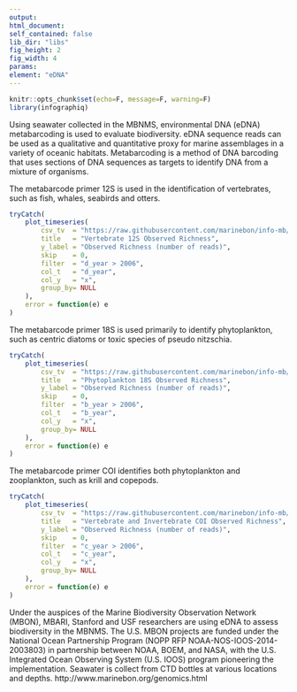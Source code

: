 ```yaml
---
output:
html_document:
self_contained: false
lib_dir: "libs"
fig_height: 2
fig_width: 4
params:
element: "eDNA"
---
```


```r
knitr::opts_chunk$set(echo=F, message=F, warning=F)
library(infographiq)
```

<base target="_parent">
Using seawater collected in the MBNMS, environmental DNA (eDNA) metabarcoding is used to evaluate biodiversity.  eDNA sequence reads can be used as a qualitative and quantitative proxy for marine assemblages in a variety of oceanic habitats. Metabarcoding is a method of DNA barcoding that uses sections of DNA sequences as targets to identify DNA from a mixture of organisms.
<p></p>
The metabarcode primer 12S is used in the identification of vertebrates, such as fish, whales, seabirds and otters.

```r
tryCatch(
    plot_timeseries(
        csv_tv  = "https://raw.githubusercontent.com/marinebon/info-mb/master/prep/data/eDNA/eDNA_richness_12S.csv",
        title   = "Vertebrate 12S Observed Richness",
        y_label = "Observed Richness (number of reads)",
        skip    = 0,
        filter  = "d_year > 2006",
        col_t   = "d_year",
        col_y   = "x",
        group_by= NULL
    ),
    error = function(e) e
)
```
The metabarcode primer 18S is used primarily to identify phytoplankton, such as centric diatoms or toxic species of pseudo nitzschia.

```r
tryCatch(
    plot_timeseries(
        csv_tv  = "https://raw.githubusercontent.com/marinebon/info-mb/master/prep/data/eDNA/eDNA_richness_18S.csv",
        title   = "Phytoplankton 18S Observed Richness",
        y_label = "Observed Richness (number of reads)",
        skip    = 0,
        filter  = "b_year > 2006",
        col_t   = "b_year",
        col_y   = "x",
        group_by= NULL
    ),
    error = function(e) e
)
```
The metabarcode primer COI identifies both phytoplankton and zooplankton, such as krill and copepods.

```r
tryCatch(
    plot_timeseries(
        csv_tv  = "https://raw.githubusercontent.com/marinebon/info-mb/master/prep/data/eDNA/eDNA_richness_COI.csv",
        title   = "Vertebrate and Invertebrate COI Observed Richness",
        y_label = "Observed Richness (number of reads)",
        skip    = 0,
        filter  = "c_year > 2006",
        col_t   = "c_year",
        col_y   = "x",
        group_by= NULL
    ),
    error = function(e) e
)
```
Under the auspices of the Marine Biodiversity Observation Network (MBON), MBARI, Stanford and USF researchers are using eDNA to assess biodiversity in the MBNMS. The U.S. MBON projects are funded under the National Ocean Partnership Program (NOPP RFP NOAA-NOS-IOOS-2014-2003803) in partnership between NOAA, BOEM, and NASA, with the U.S. Integrated Ocean Observing System (U.S. IOOS) program pioneering the implementation. Seawater is collect from CTD bottles at various locations and depths. http://www.marinebon.org/genomics.html
